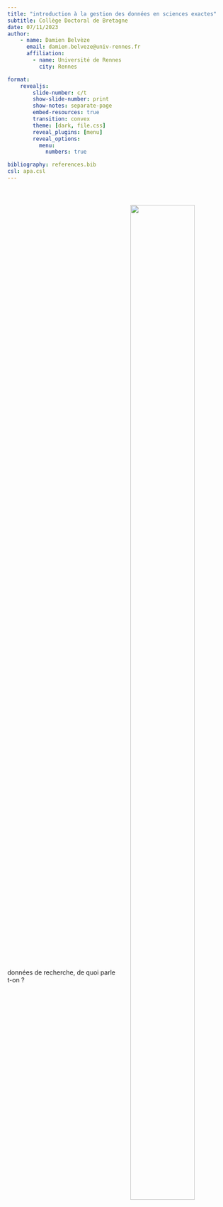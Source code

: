 ```yaml
---
title: "introduction à la gestion des données en sciences exactes"
subtitle: Collège Doctoral de Bretagne
date: 07/11/2023
author: 
    - name: Damien Belvèze
      email: damien.belveze@univ-rennes.fr
      affiliation: 
        - name: Université de Rennes
          city: Rennes

format: 
    revealjs:
        slide-number: c/t
        show-slide-number: print
        show-notes: separate-page
        embed-resources: true
        transition: convex
        theme: [dark, file.css]
        reveal_plugins: [menu]
        reveal_options: 
          menu: 
            numbers: true

bibliography: references.bib
csl: apa.csl
---
```


# {background-color="#ffffff"}
:::: {.columns style='display: flex !important; height: 90%;'}
::: {.column width="50%" style='display: flex; justify-content: center; align-items: center;'}

[données de recherche, de quoi parle t-on ?]{.title}

:::
::: {.column width="50%"}

![](images/data_narrative.jpg){width="80%"}

:::
::::

## quels fichiers sont importants à mettre à disposition ?

:::: {.columns}
::: {.column width="50%"}

- raw_data_fish_counter.csv
- intermediate_data.xls
- filter1.py
- first_draft_submission.pdf
- fish_counter_calibration.md
- kick_off_report.docx
- filter2.py
- notebook_experiment.ipynb

:::
::: {.column widt="50%"}  

- final_data_fish_counter.xls
- project_presentation_funders.pptx
- final_data.csv
- study_draft.qmd
- january_meeting_partners.docx
- fish_counter_instructions_for_use.pdf
- gantt_calendar.xlsx
:::
::::

## Réponses

:::: {.columns}
::: {.column width="50%"}

- [raw_data_fish_counter.csv]{.green}
- [intermediate_data.xls]{.orange}
- [filter1.py]{.green}
- first_draft_submission.pdf
- [fish_counter_calibration.md]{.green}
- kick_off_report.docx
- [filter2.py]{.green}
- [notebook_experiment.ipynb]{.orange}

:::
::: {.column widt="50%"}  

- final_data_fish_counter.xls
- project_presentation_funders.pptx
- [final_data.csv]{.green}
- [study_draft.qmd]{.orange}
- january_meeting_partners.docx
- fish_counter_instructions_for_use.pdf
- gantt_calendar.xlsx
:::
::::

# {background-color="#ffffff"}
:::: {.columns style='display: flex !important; height: 90%;'}
::: {.column width="50%" style='display: flex; justify-content: center; align-items: center;'}

[pour une science cumulative, fiable et reproductible?]{.title}

:::
::: {.column width="50%"}

![](images/data_narrative.jpg){width="80%"}

:::
::::

# Pourquoi conserver ces données ? 

## {background-video="reproductibilite.mp4"}

## pérennité de l'accès aux données

![](images/perte_donnees.png){.r-stretch}

@gibneyScientistsLosingData2013a

# {background-color="#ffffff"} 

:::: {.columns style='display: flex !important; height: 90%;'}
::: {.column width="50%" style='display: flex; justify-content: center; align-items: center;'} 

[Un enjeu de Science Ouverte]{.title}
:::
::: {.column width="50%"}

![](images/Open_Science_Logo.png)
:::
::::

## principes FAIR

![principes FAIR](images/FAIR.png)

## ouverture / fermeture 

:::{.incremental}

- "aussi ouvert que possible, aussi fermé que nécessaire"

- Ouverture par défaut

- fermeture à justifier : 

    - données personnelles
    - propriété intellectuelle
:::

## rendre ses données trouvables

Qualité d'un répertoire : 

::: {.incremental}

- renommée
- pérennité (institution support)
- licence ouverte
- identifiant pérenne
- richesse des métadonnées
- curation

:::

## {.smaller}



| discipline | entrepôt |
|:---|:---|
| images (SHS) | [MediHal]( https://medihal.archives-ouvertes.fr/) |
| code | Software Heritage via [HAL](https://hal.archives-ouvertes.fr) |
| BioInformatique | [GenOuest](https://www.genouest.org/) |
| Sciences Humaines | [Nakala](https://nakala.fr) |
| Mathématiques | pas d'entrepôt, voir avec le [groupe RNBM](https://www.rnbm.org/category/le-reseau/groupes-de-travail/donnees-maths/) | |
| environnement, hydrologie | [Osuris](https://accueil.osuris.fr/) |
| Sciences de la terre | [data terra](https://www.data-terra.org/) |
| Sciences de la mer |[data ifremer](https://data.ifremer.fr/), [seanoe](https://www.seanoe.org/) |
| sciences médicales | [entrepôt INSERM sur RDG](https://entrepot.recherche.data.gouv.fr/dataverse/inserm) |
| Ecologie, environnement et société | [Data.InDoRES et Cat.InDoRES](http://bbees.mnhn.fr/fr/dataindores-27)  |

: {.striped}

## données accessibles ?


## données interopérables ? 

| registre | identifiant |
|:--|:--|
| [CAS number]{.red} | 12019-52-2 |
| [PubChem CID number]{.green} | 6914517 |
| [PubChem SID number]{.green} | 24879035   |
| [openSMILES identifier]{.green} | \[Cu\].\[Cu\].\[Te\] |
|[InChI identifier]{.green} | InChI=1/2Cu.Te |
|[MDL number]{.red} | MFCD00049727 | 

: Quels identifiants utiliser pour le cuivre telluride ?

## formats transparents ?

![CSV vs XLS](images/error_excel.jpg)

@ziemannFivePillarsComputational2023a

## données réutilisables ?

::: {style='font-size: 30px'}
- [Creative Commons](https://fr.wikipedia.org/wiki/Licence_Creative_Commons) (CC:by)
- une licence écrite par un cabinet d'avocat expert en propriété intellectuelle et qui prévoit une multiplicité de cas d'usages autorisés ou prohibés
- [ODBL](https://opendatafrance.gitbook.io/odl-ressources/fiches-pratiques/aspects-juridiques/foire-aux-questions-sur-la-licence-odbl)
- [Etalab](https://www.etalab.gouv.fr/licence-ouverte-open-licence/)
- pas de licence, on fait ce qu'on veut avec mon jeu de données
- [CC0](https://fr.wikipedia.org/wiki/Licence_CC0)
- CC:by pour tous le monde sauf pour les industries fossiles, les vendeurs d'armes et Google (@thomasSeReapproprierProduction2023b).
:::

# {background-color="#ffffff"} 

:::: {.columns style='display: flex !important; height: 90%;'}
::: {.column width="50%" style='display: flex; justify-content: center; align-items: center;'} 

[Place à la pratique]{.title}
:::
::: {.column width="50%"}

![](images/Silurus_glanis.jpg)
:::
::::


# exercice

Possibilité de s'exercer sur Recherche Data Gouv

[bac à sable de RDG](https://demo.recherche.data.gouv.fr/dataverse/tp)

## Combien de silures dans la rivière Tydale tout au long de l'année

## données fictives créées avec ChatGPT

```r
data.silures <- read.csv(file="silurus.csv")
print(data.silures)

```

##

::: {.justify}
```r
cat(paste0(readLines("mail.md"), collapse="\n"))
```

:::

## champs RDG

```r
cat(paste0(readLines("champs_rdg.md"), collapse="\n"))
```

# Références

